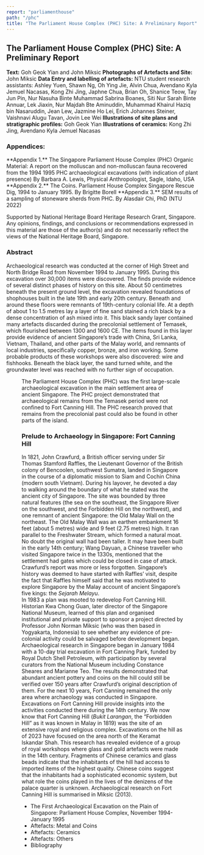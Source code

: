 ```yaml
---
report: "parliamenthouse"
path: "/phc"
title: "The Parliament House Complex (PHC) Site: A Preliminary Report"
---
```


## The Parliament House Complex (PHC) Site: A Preliminary Report

**Text:** Goh Geok Yian and John Miksic 
**Photographs of Artefacts and Site:** John Miksic 
**Data Entry and labelling of artefacts:** NTU student research assistants: Ashley Yuen, Shawn Ng, Oh Ying Jie, Alvin Chua, Avendano Kyla Jemuel Nacasas, Kong Zhi Jing, Japhne Chua, Brian Oh, Shanice Teow, Tay Jun Pin, Nur Nasuha Binte Muhammad 
Sabrina Boanes, Siti Nur Sarah Binte Annuar, Lek Jiaxin, Nur Majdah Bte Aminuddin, Muhammad Khairul Haziq bin Nasaruddin, Jean Lew, Jazmine Ho Lei, Erich Johannes Steiner, Vaishnavi Alugu Tavan, Jovin Lee Wei 
**Illustrations of site plans and stratigraphic profiles:** Goh Geok Yian 
**Illustrations of ceramics:** Kong Zhi Jing, Avendano Kyla Jemuel Nacasas

### Appendices:
<BaseLink href="/phc/documents/Appendix1PHCLewisReport.pdf">
**Appendix 1.** The Singapore Parliament House Complex (PHC) Organic Material: A report on the molluscan and non-molluscan fauna recovered from the 1994 1995 PHC archaeological excavations (with indication of plant presence) By Barbara A. Lewis, Physical Anthropologist, Sagle, Idaho, USA</BaseLink>
<BaseLink href="/phc/documents/Appendix2Borell.pdf">**Appendix 2.** The Coins. Parliament House Complex Singapore Rescue Dig, 1994 to January 1995. By Brigitte Borell</BaseLink>
<BaseLink href="/phc/documents/Appendix3AlasdairChi.pdf">**Appendix 3.** SEM results of a sampling of stoneware sherds from PHC. By Alasdair Chi, PhD (NTU 2022)</BaseLink>

Supported by National Heritage Board Heritage Research Grant, Singapore. Any opinions, findings, and conclusions or recommendations expressed in this material are those of the author(s) and do not necessarily reflect the views of the National Heritage Board, Singapore. 

### Abstract 
Archaeological research was conducted at the corner of High Street and North Bridge Road from November 1994 to January 1995\. During this excavation over 30,000 items were discovered. The finds provide evidence of several distinct phases of history on this site. About 50 centimetres beneath the present ground level, the excavation revealed foundations of shophouses built in the late 19th and early 20th century. Beneath and around these floors were remnants of 19th-century colonial life. At a depth of about 1 to 1.5 metres lay a layer of fine sand stained a rich black by a dense concentration of ash mixed into it. 
This black sandy layer contained many artefacts discarded during the precolonial settlement of Temasek, which flourished between 1300 and 1600 CE. The items found in this layer provide evidence of ancient Singapore’s trade with China, Sri Lanka, Vietnam, Thailand, and other parts of the Malay world, and remnants of local industries, specifically copper, bronze, and iron working. Some probable products of these workshops were also discovered: wire and fishhooks. Beneath the black layer, the sand turned white, and the groundwater level was reached with no further sign of occupation. 


<Figure
img="Figure-1-PHC-Groundwater-white-sand.jpg"
caption="Figure 1. PHC Groundwater underneath white sand layer"
/>

The Parliament House Complex (PHC) was the first large-scale archaeological excavation in the main settlement area of ancient Singapore. The PHC project demonstrated that archaeological remains from the Temasek period were not confined to Fort Canning Hill. The PHC research proved that remains from the precolonial past could also be found in other parts of the island.


### Prelude to Archaeology in Singapore: Fort Canning Hill
In 1821, John Crawfurd, a British officer serving under Sir Thomas Stamford Raffles, the Lieutenant Governor of the British colony of Bencoolen, southwest Sumatra, landed in Singapore in the course of a diplomatic mission to Siam and Cochin China (modern south Vietnam). During his layover, he devoted a day to walking around the boundary of what he stated was the ancient city of Singapore. The site was bounded by three natural features (the sea on the southeast, the Singapore River on the southwest, and the Forbidden Hill on the northwest), and one remnant of ancient Singapore: the Old Malay Wall on the northeast. The Old Malay Wall was an earthen embankment 16 feet (about 5 metres) wide and 9 feet (2.75 metres) high. It ran parallel to the Freshwater Stream, which formed a natural moat. No doubt the original wall had been taller. It may have been built in the early 14th century; Wang Dayuan, a Chinese traveller who visited Singapore twice in the 1330s, mentioned that the settlement had gates which could be closed in case of attack. 
Crawfurd’s report was more or less forgotten. Singapore’s history was deemed to have started with Raffles’ visit, despite the fact that Raffles himself said that he was motivated to explore Singapore by the Malay account of ancient Singapore’s five kings: the *Sejarah Melayu*. 	 
In 1983 a plan was mooted to redevelop Fort Canning Hill. Historian Kwa Chong Guan, later director of the Singapore National Museum, learned of this plan and organised institutional and private support to sponsor a project directed by Professor John Norman Miksic (who was then based in Yogyakarta, Indonesia) to see whether any evidence of pre-colonial activity could be salvaged before development began. Archaeological research in Singapore began in January 1984 with a 10-day trial excavation in Fort Canning Park, funded by Royal Dutch Shell Petroleum, with participation by several curators from the National Museum including Constance Sheares and Marianne Teo. The results demonstrated that abundant ancient pottery and coins on the hill could still be verified over 150 years after Crawfurd’s original description of them. 
For the next 10 years, Fort Canning remained the only area where archaeology was conducted in Singapore. Excavations on Fort Canning Hill provide insights into the activities conducted there during the 14th century. We now know that Fort Canning Hill (*Bukit Larangan*, the “Forbidden Hill” as it was known in Malay in 1819\) was the site of an extensive royal and religious complex. Excavations on the hill as of 2023 have focused on the area north of the Keramat Iskandar Shah. This research has revealed evidence of a group of royal workshops where glass and gold artefacts were made in the 14th century. Fragments of Chinese ceramics and glass beads indicate that the inhabitants of the hill had access to imported items of the highest quality. Chinese coins suggest that the inhabitants had a sophisticated economic system, but what role the coins played in the lives of the denizens of the palace quarter is unknown. Archaeological research on Fort Canning Hill is summarised in Miksic (2013).

<ul>
<li><BaseLink href="/phc/texts/narrative">The First Archaeological Excavation on the Plain of Singapore: Parliament House Complex, November 1994-January 1995</BaseLink></li>
<li><BaseLink href="/phc/texts/metals">Aftefacts: Metal and Coins</BaseLink></li>
<li><BaseLink href="/phc/texts/ceramics">Aftefacts: Ceramics</BaseLink></li>
<li><BaseLink href="/phc/texts/others">Aftefacts: Others</BaseLink></li>
<li><BaseLink href="/phc/texts/biblio">Bibliography</BaseLink></li>
</ul>

